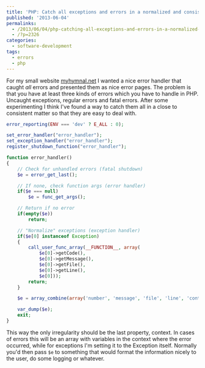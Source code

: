 ---
title: 'PHP: Catch all exceptions and errors in a normalized and consistent matter'
published: '2013-06-04'
permalinks:
  - /2013/06/04/php-catching-all-exceptions-and-errors-in-a-normalized-and-consistent-matter/
  - /?p=2326
categories:
  - software-development
tags:
  - errors
  - php
---

For my small website <a href="https://github.com/Svish/myhymnal">myhymnal.net</a> I wanted a nice error handler that caught _all_ errors and presented them as nice error pages. The problem is that you have at least three kinds of errors which you have to handle in PHP. Uncaught exceptions, regular errors and fatal errors. After some experimenting I think I've found a way to catch them all in a close to consistent matter so that they are easy to deal with.

```php
error_reporting(ENV === 'dev' ? E_ALL : 0);

set_error_handler("error_handler");
set_exception_handler("error_handler");
register_shutdown_function("error_handler");

function error_handler()
{
    // Check for unhandled errors (fatal shutdown)
    $e = error_get_last();

    // If none, check function args (error handler)
    if($e === null)
        $e = func_get_args();

    // Return if no error
    if(empty($e))
        return;

    // "Normalize" exceptions (exception handler)
    if($e[0] instanceof Exception)
    {
        call_user_func_array(__FUNCTION__, array(
            $e[0]->getCode(),
            $e[0]->getMessage(),
            $e[0]->getFile(),
            $e[0]->getLine(),
            $e[0]));
        return;
    }

    $e = array_combine(array('number', 'message', 'file', 'line', 'context'), array_pad($e, 5, null));

    var_dump($e);
    exit;
}
```

This way the only irregularity should be the last property, context. In cases of errors this will be an array with variables in the context where the error occurred, while for exceptions I'm setting it to the Exception itself. Normally you'd then pass `$e` to something that would format the information nicely to the user, do some logging or whatever.
